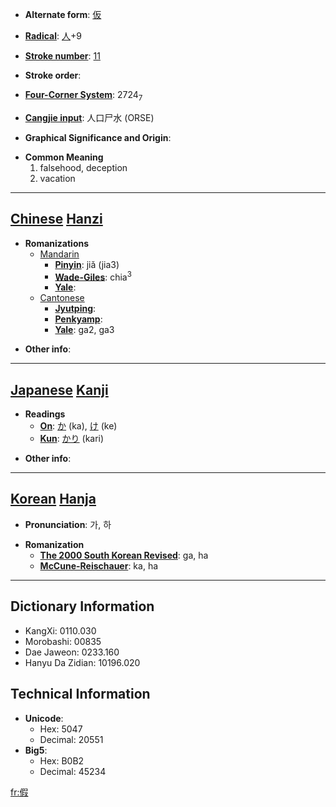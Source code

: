 * '''Alternate form''': [[仮]]

* '''[[Wiktionary:Chinese radical index| Radical]]''': [[Wiktionary:Chinese radical index 人|人]]+9

* '''[[Wiktionary:Chinese total strokes index|Stroke number]]''': [[Wiktionary:Chinese total strokes index 11|11]]

* '''Stroke order''': 

* '''[[Wiktionary:Chinese four corner index|Four-Corner System]]''': 2724<sub>7</sub>

* '''[[Wiktionary:Chinese Cangjie index|Cangjie input]]''': 人口尸水 (ORSE)

* '''Graphical Significance and Origin''': 

* '''Common Meaning'''
*#falsehood, deception
*# vacation


----

== [[Chinese]] [[Hanzi]] ==

* '''Romanizations'''
** [[Mandarin]]
*** '''[[Pinyin]]''': jiǎ (jia3)
*** '''[[Wade-Giles]]''': chia<sup>3</sup>
*** '''[[Yale]]''': 
**[[Cantonese]]
***'''[[Jyutping]]''':
***'''[[Penkyamp]]''': 
***'''[[Yale]]''': ga2, ga3

* '''Other info''': 

----

== [[Japanese]] [[Kanji]] ==

* '''Readings'''
** '''[[On]]''': [[か]] (ka), [[け]] (ke)
** '''[[Kun]]''': [[かり]] (kari)

* '''Other info''':  

----

== [[Korean]] [[Hanja]] ==

* '''Pronunciation''': 가, 하

* '''Romanization'''
** '''[[The 2000 South Korean Revised Romanization|The 2000 South Korean Revised]]''': ga, ha
** '''[[McCune-Reischauer]]''': ka, ha

----

== Dictionary Information ==

* KangXi: 0110.030
* Morobashi: 00835
* Dae Jaweon: 0233.160
* Hanyu Da Zidian: 10196.020

== Technical Information ==

* '''Unicode''':
** Hex: 5047
** Decimal: 20551
* '''Big5''':
** Hex: B0B2
** Decimal: 45234

[[fr:假]]